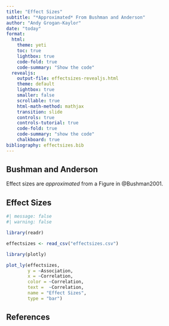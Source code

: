 ```yaml
---
title: "Effect Sizes"
subtitle: "*Approximated* From Bushman and Anderson"
author: "Andy Grogan-Kaylor"
date: "today"
format: 
  html:
    theme: yeti
    toc: true
    lightbox: true
    code-fold: true
    code-summary: "Show the code"
  revealjs:
    output-file: effectsizes-revealjs.html
    theme: default
    lightbox: true
    smaller: false
    scrollable: true
    html-math-method: mathjax
    transition: slide
    controls: true 
    controls-tutorial: true
    code-fold: true
    code-summary: "show the code"
    chalkboard: true
bibliography: effectsizes.bib
---
```


## Bushman and Anderson

Effect sizes are *approximated* from a Figure in @Bushman2001.

## Effect Sizes

```r
#| message: false
#| warning: false

library(readr)

effectsizes <- read_csv("effectsizes.csv")

library(plotly)

plot_ly(effectsizes,
        y = ~Association,
        x = ~Correlation,
        color = ~Correlation,
        text =  ~Correlation,
        name = "Effect Sizes",
        type = "bar")


```


## References





